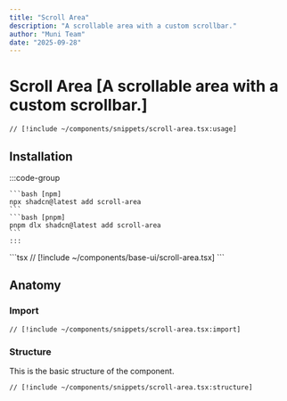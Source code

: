 ```yaml
---
title: "Scroll Area"
description: "A scrollable area with a custom scrollbar."
author: "Muni Team"
date: "2025-09-28"
---
```



# Scroll Area [A scrollable area with a custom scrollbar.]

<CodePreviewBlock>
<ScrollAreaComponent />

```tsx
// [!include ~/components/snippets/scroll-area.tsx:usage]
```

</CodePreviewBlock>

## Installation

<Tabs>
  <TabsItem value="cli" label="CLI">
    :::code-group 

    ```bash [npm] 
    npx shadcn@latest add scroll-area 
    ``` 
    ```bash [pnpm] 
    pnpm dlx shadcn@latest add scroll-area 
    ``` 
    :::
  </TabsItem>
  <TabsItem value="manual" label="MANUAL">
    ```tsx 
    // [!include ~/components/base-ui/scroll-area.tsx] 
    ```
  </TabsItem>
</Tabs>

## Anatomy

### Import

```tsx
// [!include ~/components/snippets/scroll-area.tsx:import]
```

### Structure

This is the basic structure of the component.

```tsx
// [!include ~/components/snippets/scroll-area.tsx:structure]
```